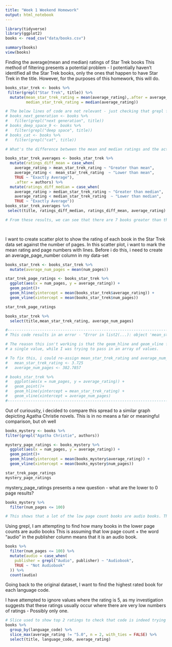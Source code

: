 ```yaml
---
title: "Week 1 Weekend Homework"
output: html_notebook
---
```


```r
library(tidyverse)
library(ggplot2)
books <- read_csv("data/books.csv")
```

```r
summary(books)
view(books)
```

Finding the average(mean and median) ratings of Star Trek books 
This method of filtering presents a potential problem - I potentially haven't identified all the Star Trek books, only the ones that happen to have Star Trek in the title. However, for the purposes of this homework, this will do.

```r


books_star_trek <- books %>%
 filter(grepl("Star Trek", title)) %>%
  mutate(mean_star_trek_rating = mean(average_rating),.after = average_rating,
         median_star_trek_rating = median(average_rating))

```


```r
# The below lines of code are not relevant - just checking that grepl functions the way I think it does, and to see if I can identify any other books missed by my original filter
# books_next_generation <- books %>%
#   filter(grepl("next generation", title))
# books_deep_space_9 <- books %>%
#   filter(grepl("deep space", title))
# books_cat <- books %>% 
#   filter(grepl("cat", title))
```



```r
# What's the difference between the mean and median ratings and the actual ratings?  

books_star_trek_averages <- books_star_trek %>% 
  mutate(ratings_diff_mean = case_when(
    average_rating > mean_star_trek_rating ~ "Greater than mean",
    average_rating <  mean_star_trek_rating  ~ "Lower than mean",
    TRUE ~ "Exactly Average"),
    .after = authors) %>% 
  mutate(ratings_diff_median = case_when(
    average_rating > median_star_trek_rating ~ "Greater than median",
    average_rating < median_star_trek_rating  ~ "Lower than median",
    TRUE ~ "Exactly Average")) 
books_star_trek_averages %>% 
 select(title, ratings_diff_median, ratings_diff_mean, average_rating)

# From these results, we can see that there are 7 books greater than the average rating, and 7 below.

  
```

I want to create scatter plot to show the rating of each book in the Star Trek data set against the number of pages.
In this scatter plot, i want to mark the mean rating and page numbers with lines.
Before i do this, i need to create an average_page_number column in my data-set 

```r

books_star_trek <- books_star_trek %>% 
  mutate(average_num_pages = mean(num_pages))

star_trek_page_ratings <- books_star_trek %>%
  ggplot(aes(x = num_pages, y = average_rating)) +
  geom_point()+
  geom_hline(yintercept = mean(books_star_trek$average_rating)) +
  geom_vline(xintercept = mean(books_star_trek$num_pages))

star_trek_page_ratings

books_star_trek %>% 
  select(title,mean_star_trek_rating, average_num_pages)

#-------------------------------------------------------------------------------
# This code results in an error - "Error in list2(...): object 'mean_star_trek_rating' not found. 

# The reason this isn't working is that the geom_hline and geom_vline functions are expecting 
# a single value, while I was trying to pass in an array of values. 

# To fix this, i could re-assign mean_star_trek_rating and average_num_pages to be single numbers
#   mean_star_trek_rating <- 3.725
#   average_num_pages <- 382.7857

# books_star_trek %>%
#   ggplot(aes(x = num_pages, y = average_rating)) +
#   geom_point()+
#   geom_hline(yintercept = mean_star_trek_rating) +
#   geom_vline(xintercept = average_num_pages)
#-------------------------------------------------------------------------------
```

Out of curiousity, i decided to compare this spread to a similar graph depicting Agatha Christie novels. 
This is in no means a fair or meaningful comparison, but oh well

```r

books_mystery <- books %>% 
filter(grepl("Agatha Christie", authors))

mystery_page_ratings <- books_mystery %>% 
  ggplot(aes(x = num_pages, y = average_rating)) +
  geom_point()+
  geom_hline(yintercept = mean(books_mystery$average_rating)) +
  geom_vline(xintercept = mean(books_mystery$num_pages))

star_trek_page_ratings
mystery_page_ratings
```

mystery_page_ratings presents a new question - what are the lower to 0 page results?

```r
books_mystery %>% 
  filter(num_pages <= 100)

# This shows that a lot of the low page count books are audio books. This can be seen in the Publisher column - Does this apply to the original data set?

```

Using grepl, I am attempting to find how many books in the lower page counts are audio books 
This is assuming that low page count + the word "audio" in the publisher column means that it is an audio book.

```r
 

books %>% 
  filter(num_pages <= 100) %>% 
  mutate(audio = case_when(
    publisher = grepl("Audio", publisher) ~ "Audiobook",
    TRUE ~ "Not Audiobook"
  )) %>% 
  count(audio)
```

Going back to the original dataset, I want to find the highest rated book for each language code.

I have attempted to ignore values where the rating is 5, as my investigation suggests that
these ratings usually occur where there are very low numbers of ratings - Possibly only
one. 


```r

# Slice used to show top 2 ratings to check that code is indeed trying to ignore 5.0 ratings
books %>% 
  group_by(language_code) %>% 
  slice_max(average_rating != "5.0", n = 2, with_ties = FALSE) %>% 
  select(title, language_code, average_rating)
  

```

